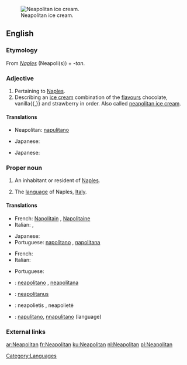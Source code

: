 [[Image:Neapolitan ice cream UK.JPG|thumb|right|Neapolitan ice cream.]]
==English==

===Etymology===
From ''[[Naples]]'' (Neapoli(s)) + ''-tan''.

===Adjective===
{{en-adj|-}}

# Pertaining to [[Naples]].
# Describing an [[ice cream]] combination of the [[flavours]] chocolate, vanilla{{,}} and strawberry in order. Also called [[neapolitan ice cream]].

====Translations====
{{trans-top|pertaining to Naples}}
* Neapolitan: [[napulitano]]
{{trans-mid}}
* Japanese: {{t|ja|ナポリの|tr=napori no|sc=Jpan}}
{{trans-bottom}}

{{trans-top|ice cream}}
* Japanese: {{t|ja|ナポリタン|tr=naporitan|sc=Jpan}}
{{trans-mid}}
{{trans-bottom}}

===Proper noun===
{{en-proper noun|s}}

# {{countable}} An inhabitant or resident of [[Naples]].
# {{uncountable}} The [[language]] of Naples, [[Italy]].

====Translations====
{{trans-top|inhabitant or resident of Naples}}
* French: [[Napolitain]] {{m}}, [[Napolitaine]] {{f}}
* Italian: {{t+|it|napoletano|m}}, {{t+|it|napoletana|f}}
{{trans-mid}}
* Japanese: {{t|ja|ナポリ人|tr=napori jin|sc=Jpan}}
* Portuguese: [[napolitano]] {{m}}, [[napolitana]] {{f}}
{{trans-bottom}}

{{trans-top|language of Naples, Italy}}
* French: {{t+|fr|napolitain|m}}
* Italian: {{t+|it|napoletano|m}}
{{trans-mid}}
* Portuguese: {{t+|pt|napolitano|m}}
{{trans-bottom}}

{{checktrans}}
*{{ttbc|Interlingua}}: [[neapolitano]] {{m}}, [[neapolitana]] {{f}}
*{{ttbc|Latin}}: [[neapolitanus]]
*{{ttbc|Lithuanian}}: neapolietis {{m}}, neapolietė {{f}}
*{{ttbc|Neapolitan}}: [[napulitano]], [[nnapulitano]] (language)

===External links===
{{ethnologue|code=nap}}

[[Category:Languages]]

[[ar:Neapolitan]]
[[fr:Neapolitan]]
[[ku:Neapolitan]]
[[nl:Neapolitan]]
[[pl:Neapolitan]]